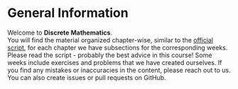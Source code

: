 # General Information

Welcome to **Discrete Mathematics**. <br/>
You will find the material organized chapter-wise, similar to the [official script](https://crypto.ethz.ch/teaching/DM24/ln/DM24_LN.pdf), for each chapter we have subsections for the corresponding weeks. Please read the script - probably the best advice in this course!
Some weeks include exercises and problems that we have created ourselves. If you find any mistakes or inaccuracies in the content, please reach out to us. You can also create issues or pull requests on GitHub.
